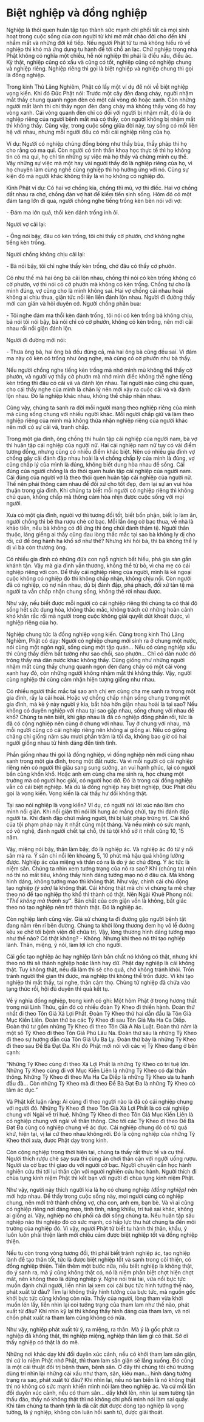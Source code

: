 # Biệt nghiệp và đồng nghiệp {- #biet-nghiep-va-dong-nghiep}
  
Nghiệp là thói quen huân tập tạo thành sức mạnh chi phối tất cả mọi sinh hoạt trong cuộc sống của con người từ khi mở mắt chào đời cho đến khi nhắm mắt và những đời kế tiếp. Nếu người Phật tử tu mà không hiểu rõ về nghiệp thì khó mà ứng dụng tu hành để tới chỗ an lạc. Chữ nghiệp trong nhà Phật không có nghĩa một chiều, hễ nói nghiệp thì phải là điều xấu, điều ác. Kỳ thật, nghiệp cũng có xấu và cũng có tốt, nghiệp cũng có nghiệp chung và nghiệp riêng. Nghiệp riêng thì gọi là biệt nghiệp và nghiệp chung thì gọi là đồng nghiệp.  
  
Trong kinh Thủ Lăng Nghiêm, Phật có lấy một ví dụ để nói về biệt nghiệp vọng kiến. Khi đó Đức Phật nói: Trước một cây đèn đang cháy, người nhặm mắt thấy chung quanh ngọn đèn có một cái vòng đỏ hoặc xanh. Còn những người mắt lành thì chỉ thấy ngọn đèn đang cháy mà không thấy vòng đỏ hay vòng xanh. Cái vòng quanh đèn chỉ có đối với người bị nhặm mắt, đó là do nghiệp riêng của người bệnh mắt mà có thấy, còn người không bị nhặm mắt thì không thấy. Cũng vậy, trong cuộc sống giữa đời này, tuy sống có mối liên hệ với nhau, nhưng mỗi người đều có mỗi cái nghiệp riêng của họ.  
  
Ví dụ: Người có nghiệp chủng đồng bóng như thầy bùa, thầy pháp thì họ cho rằng có ma quỉ. Còn người có tinh thần khoa học thực tế thì họ không tin có ma quỉ, họ chỉ tin những sự việc mà họ thấy và chứng minh cụ thể. Vậy những sự việc mà một hay vài người thấy đó là nghiệp riêng của họ, vì họ chuyên làm cùng nghề cùng nghiệp thì họ hưởng ứng với nó. Cũng sự kiện đó mà người khác không thấy là vì họ không có nghiệp đó.  
  
Kinh Phật ví dụ: Có hai vợ chồng kia, chồng thì mù, vợ thì điếc. Hai vợ chồng dắt nhau ra chợ, chồng đàn vợ hát để kiếm tiền sinh sống. Hôm đó có một đám tang lớn đi qua, người chồng nghe tiếng trống kèn bèn nói với vợ:  
  
\- Đám ma lớn quá, thổi kèn đánh trống inh ỏi.  
  
Người vợ cãi lại:  
  
\- Ông nói bậy, đâu có kèn trống, tôi chỉ thấy cờ phướn, chớ không nghe tiếng kèn trống.  
  
Người chồng không chịu cãi lại:  
  
\- Bà nói bậy, tôi chỉ nghe thấy kèn trống, chớ đâu có thấy cờ phướn.  
  
Có như thế mà hai ông bà cãi lộn nhau, chồng thì nói có kèn trống không có cờ phướn, vợ thì nói có cờ phướn mà không có kèn trống. Chồng tự cho là mình đúng, vợ cũng cho là mình không sai. Hai vợ chồng cãi nhau hoài không ai chịu thua, giận tức nổi lên liền đánh lộn nhau. Người đi đường thấy mới can gián và hỏi duyên cớ. Người chồng phân bua:  
  
\- Tôi nghe đám ma thổi kèn đánh trống, tôi nói có kèn trống bả không chịu, bả nói tôi nói bậy, bả nói chỉ có cờ phướn, không có kèn trống, nên mới cãi nhau rồi nổi giận đánh lộn.  
  
Người đi đường mới nói:  
  
\- Thưa ông bà, hai ông bà đều đúng cả, mà hai ông bà cũng đều sai. Vì đám ma này có kèn có trống như ông nghe, mà cũng có cờ phướn như bà thấy.  
  
Nếu người chồng nghe tiếng kèn trống mà nhớ mình mù không thể thấy cờ phướn, và người vợ thấy cờ phướn mà nhớ mình điếc không thể nghe tiếng kèn trống thì đâu có cãi vả và đánh lộn nhau. Tại người nào cũng chủ quan, cho cái thấy nghe của mình là chân lý nên mới xảy ra cuộc cãi vả và đánh lộn nhau. Đó là nghiệp khác nhau, không thể chấp nhận nhau.  
  
Cũng vậy, chúng ta sanh ra đời mỗi người mang theo nghiệp riêng của mình mà cùng sống chung với nhiều người khác. Mỗi người chấp giữ và làm theo nghiệp riêng của mình mà không thừa nhận nghiệp riêng của người khác nên mới có sự cãi vã, tranh chấp.  

Trong một gia đình, ông chồng thì huân tập cái nghiệp của người nam, bà vợ thì huân tập cái nghiệp của người nữ. Hai cái nghiệp nam nữ tuy có vài điểm tương đồng, nhưng cũng có nhiều điểm khác biệt. Nên có nhiều gia đình vợ chồng gây cãi đánh đập nhau hoài là vì chồng chấp lý của mình là đúng, vợ cũng chấp lý của mình là đúng, không biết dung hòa nhau để sống. Cái đúng của người chồng là do thói quen huân tập cái nghiệp của người nam. Cái đúng của người vợ là theo thói quen huân tập cái nghiệp của người nữ. Thế nên phải thông cảm nhau để đối xử cho tốt đẹp, đem lại sự an vui hòa thuận trong gia đình. Khi chúng ta biết mỗi người có nghiệp riêng thì không chủ quan, không chấp mà thông cảm hòa nhịn được cuộc sống với mọi người.  
  
Xưa có một gia đình, người vợ thì tương đối tốt, biết bổn phận, biết lo làm ăn, người chồng thì bê tha rượu chè cờ bạc. Mỗi lần ông cờ bạc thua, về nhà là khảo tiền, nếu bà không có để ứng thì ông chửi đánh thậm tệ. Người thân thuộc, láng giềng ai thấy cũng đau lòng thắc mắc tại sao bà không ly dị cho rồi, cứ để ông hành hạ khổ sở như thế? Nhưng khi hỏi bà, thì bà không thể ly dị vì bà còn thương ông.  

Có nhiều gia đình có những đứa con ngỗ nghịch bất hiếu, phá gia sản gần khánh tận. Vậy mà gia đình vẫn thương, không thể từ bỏ, vì cha mẹ có cái nghiệp riêng với con. Để thấy cái nghiệp riêng của người, mình là kẻ ngoại cuộc không có nghiệp đó thì không chấp nhận, không chịu nổi. Còn người đã có nghiệp, có nợ nần nhau, dù bị đánh đập, phá phách, đối xử tàn tệ mà người ta vẫn chấp nhận chung sống, không thể rời nhau được.  

Như vậy, nếu biết được mỗi người có cái nghiệp riêng thì chúng ta có thái độ sống hết sức dung hòa, không thắc mắc, không trách cứ những hoàn cảnh khó khăn rắc rối mà người trong cuộc không giải quyết dứt khoát được, vì nghiệp riêng của họ.  
  
Nghiệp chung tức là đồng nghiệp vọng kiến. Cũng trong kinh Thủ Lăng Nghiêm, Phật có dạy: Người có nghiệp chung mới sinh ra ở chung một nước, nói cùng một ngôn ngữ, sống cùng một tập quán... Nếu có cùng nghiệp xấu thì cùng thấy điềm bất tường như sao chổi, sao phướn... Chỉ có dân nước đó trông thấy mà dân nước khác không thấy. Cũng giống như những người nhặm mắt cùng thấy chung quanh ngọn đèn đang cháy có một cái vòng xanh hay đỏ, còn những người không nhặm mắt thì không thấy. Vậy, người cùng nghiệp thì cùng cảm nhận hiện tượng giống như nhau.  

Có nhiều người thắc mắc tại sao anh chị em cùng cha mẹ sanh ra trong một gia đình, rầy la cãi hoài. Hoặc vợ chồng chấp nhận sống chung trong một gia đình, mà kẻ ý này người ý kia, bất hòa hờn giận nhau hoài là tại sao? Nếu không có duyên nghiệp với nhau tại sao gặp nhau, sống chung với nhau để khổ? Chúng ta nên biết, khi gặp nhau là đã có nghiệp đồng phần rồi, tức là đã có cộng nghiệp nên cùng ở chung với nhau. Tuy ở chung với nhau, mà mỗi người cũng có cái nghiệp riêng nên không ai giống ai. Nếu có giống chăng chỉ giống năm sáu mươi phần trăm là tối đa, không bao giờ có hai người giống nhau từ hình dáng đến tính tình.  

Phần giống nhau thì gọi là đồng nghiệp, vì đồng nghiệp nên mới cùng nhau sanh trong một gia đình, trong một đất nước. Và vì mỗi người có cái nghiệp riêng nên có người thì giàu sang sung sướng, an vui hạnh phúc, lại có người bần cùng khốn khổ. Hoặc anh em cùng cha mẹ sinh ra, học chung một trường mà có người học giỏi, có người học dở. Đó là trong cái đồng nghiệp vẫn có cái biệt nghiệp. Mà dù là đồng nghiệp hay biệt nghiệp, Đức Phật đều gọi là vọng kiến. Vọng kiến là cái thấy hư dối không thật.  
  
Tại sao nói nghiệp là vọng kiến? Ví dụ, có người nói lời xúc não làm cho mình nổi giận. Khi nổi giận thì nói lời hung ác mắng chửi, tay thì đánh đập người ta. Khi đánh đập chửi mắng người, thì bị luật pháp trừng trị. Cái khổ của tội phạm pháp này ít nhất cũng một tháng. Và nếu mình có sức mạnh, có võ nghệ, đánh người chết tại chỗ, thì tù tội khổ sở ít nhất cũng 10, 15 năm.  

Vậy, miệng nói bậy, thân làm bậy, đó là nghiệp ác. Và nghiệp ác đó từ ý nổi sân mà ra. Ý sân chỉ nổi lên khoảng 5, 10 phút mà hậu quả không lường được. Nghiệp ác của miệng và thân có ra là do ý ác chủ động. Ý ác tức là niệm sân. Chúng ta nhìn xem tướng trạng của nó ra sao? Khi (chúng ta) nhìn nó thì nó mất tiêu, không thấy hình dáng tướng mạo nó ở đâu cả. Mà không hình dáng, không tướng mạo thì không thật. Như vậy, chính cái chủ động tạo nghiệp *(ý sân)* là không thật. Cái không thật mà chỉ vì chúng ta mê chạy theo nó để tạo nghiệp thọ khổ thì thành có thật. Nên Ngài Khuê Phong nói: *"Thế không mà thành sự"*. Bản chất của cơn giận vốn là không, bất giác theo nó tạo nghiệp nên trở thành thật. Đó là nghiệp ác.  
  
Còn nghiệp lành cũng vậy. Giả sử chúng ta đi đường gặp người bệnh tật đang nằm rên rỉ bên đường. Chúng ta khởi lòng thương đem họ vô lề đường kêu xe chở tới bệnh viện để chữa trị. Vậy, lòng thương hình dáng tướng mạo như thế nào? Có thật không? - Không. Nhưng khi theo nó thì tạo nghiệp lành. Thân, miệng, ý nói, làm lợi ích cho người.  

Cái gốc tạo nghiệp ác hay nghiệp lành bản chất nó không có thật, nhưng khi theo nó thì sẽ thành nghiệp hoặc lành hay dữ. Phật dạy nghiệp là cái không thật. Tuy không thật, nếu đã làm thì sẽ cho quả, chớ không tránh khỏi. Trốn tránh người thế gian thì được, mà nghiệp thì không thể trốn được. Vì khi tạo nghiệp thì mắt thấy, tai nghe, thân cảm thọ. Chủng tử nghiệp đã chứa vào tạng thức rồi, hội đủ duyên thì quả kết tụ.  
  
Về ý nghĩa đồng nghiệp, trong kinh có ghi: Một hôm Phật ở trong hương thất trong núi Linh Thứu, gần đó có nhiều đoàn Tỳ Kheo đi thiền hành. Đoàn thứ nhất đi theo Tôn Giả Xá Lợi Phất. Đoàn Tỳ Kheo thứ hai dẫn đầu là Tôn Giả Mục Kiền Liên. Đoàn thứ ba các Tỳ Kheo đi sau Tôn Giả Ma Ha Ca Diếp. Đoàn thứ tư gồm những Tỳ Kheo đi theo Tôn Giả A Na Luật. Đoàn thứ năm là một số Tỳ Kheo đi theo Tôn Giả Phú Lâu Na. Đoàn thứ sáu là những Tỳ Kheo đi theo sự hướng dẫn của Tôn Giả Ưu Ba Ly. Đoàn thứ bảy là những Tỳ Kheo đi theo sau Đề Bà Đạt Đa. Khi đó Phật mới nói với các vị Tỳ Kheo đang ở bên cạnh:  
  
"Những Tỳ Kheo cùng đi theo Xá Lợi Phất là những Tỳ Kheo có trí tuệ lớn. Những Tỳ Kheo cùng đi với Mục Kiền Liên là những Tỳ Kheo có đại thần thông. Những Tỳ Kheo đi theo Ma Ha Ca Diếp là những Tỳ Kheo ưa tu hạnh đầu đà... Còn những Tỳ Kheo mà đi theo Đề Bà Đạt Đa là những Tỳ Kheo có tâm ác dục."  
  
Và Phật kết luận rằng: Ai cùng đi theo người nào là đã có cái nghiệp chung với người đó. Những Tỳ Kheo đi theo Tôn Giả Xá Lợi Phất là có cái nghiệp chung với Ngài về trí huệ. Những Tỳ Kheo đi theo Tôn Giả Mục Kiền Liên là có nghiệp chung với ngài về thần thông. Cho tới các Tỳ Kheo đi theo Đề Bà Đạt Đa cùng có nghiệp chung về ác dục. Cái nghiệp chung đó có từ quá khứ, hiện tại, vị lai cứ theo nhau không rời. Đó là cộng nghiệp của những Tỳ Kheo thời xưa, được Phật dạy trong kinh.  

Còn cộng nghiệp trong thời hiện tại, chúng ta thấy rất thực tế và cụ thể. Người thích rượu chè say sưa thì cùng ăn chơi thân cận với người uống rượu. Người ưa cờ bạc thì giao du với người cờ bạc. Người chuyên cần học hành nghiên cứu thì tới lui thân cận với người nghiên cứu học hành. Người thích đi chùa tụng kinh niệm Phật thì kết bạn với người đi chùa tụng kinh niệm Phật.  

Như vậy, người này thích người kia là họ có chung nghiệp *(đồng nghiệp)* nên mới hợp nhau. Để thấy trong cuộc sống này, mọi người cùng có nghiệp chung, nên mới trở thành chồng vợ, cha con, anh em, bạn bè. Và vì ai cũng có nghiệp riêng nơi dáng mạo, tính tình, năng khiếu, trí tuệ sai khác, không ai giống ai. Vậy, nghiệp nó chi phối cả đời sống chúng ta. Nếu huân tập sâu nghiệp nào thì nghiệp đó có sức mạnh, có hấp lực thu hút chúng ta đến môi trường của nghiệp đó. Vì vậy, người Phật tử biết tu hành thì thân, khẩu, ý luôn luôn phải thiện lành mới chiêu cảm được biệt nghiệp tốt và đồng nghiệp thiện.  
  
Nếu tu còn trong vòng tương đối, thì phải biết tránh nghiệp ác, tạo nghiệp lành để tạo thân tốt, tức là được biệt nghiệp tốt và sanh trong cõi thiện, có đồng nghiệp thiện. Tiến thêm một bước nữa, nếu biết nghiệp là không thật, do ý sanh ra, mà ý cũng không thật có, nó là niệm phân biệt chợt hiện chợt mất, nên không theo là dừng nghiệp ý. Nghe nói trái tai, vừa nổi bực tức muốn đánh chửi người, liền nhìn lại xem coi cái bực tức hình tướng thế nào, phát xuất từ đâu? Tìm lại không thấy hình tướng của bực tức, mà nguồn gốc khởi bực tức cũng không còn nữa. Thấy của người, lòng tham vừa khởi muốn lén lấy, liền nhìn lại coi tướng trạng của tham lam như thế nào, phát xuất từ đâu? Khi nhìn kỹ lại thì không thấy hình dáng của tham lam, và nơi chốn phát xuất ra tham lam cũng không có nữa.  
  
Như vậy, nghiệp phát xuất từ ý, ra miệng, ra thân. Mà ý là gốc phát ra nghiệp đã không thật, thì nghiệp miệng, nghiệp thân làm gì có thật. Sở dĩ thấy nghiệp có thật là do mê.  

Những nơi khác dạy khi đối duyên xúc cảnh, nếu có khởi tham lam sân giận, thì cứ lo niệm Phật nhớ Phật, thì tham lam sân giận sẽ lắng xuống. Đó cũng là một cái thuật đối trị bệnh tham, bệnh sân. Ở đây thì chúng tôi chủ trương dùng trí nhìn lại những cái xấu như tham, sân, kiêu mạn... hình dáng tướng trạng ra sao, phát xuất từ đâu? Khi nhìn lại, nếu nó tan biến là nó không thật thì nó không có sức mạnh khiến mình nói làm theo nghiệp ác. Và cứ mỗi lần đối duyên xúc cảnh, nếu có tham sân... dấy khởi lên, nhìn lại xem tường tận thấu đáo, thấy nó không thật thì nó không chi phối mình nói làm sai quấy. Khi tâm chúng ta thanh tịnh là đã cắt đứt được dòng tạo nghiệp là vọng tưởng, là ý nghiệp, không còn luân hồi sanh tử, được giải thoát.  
